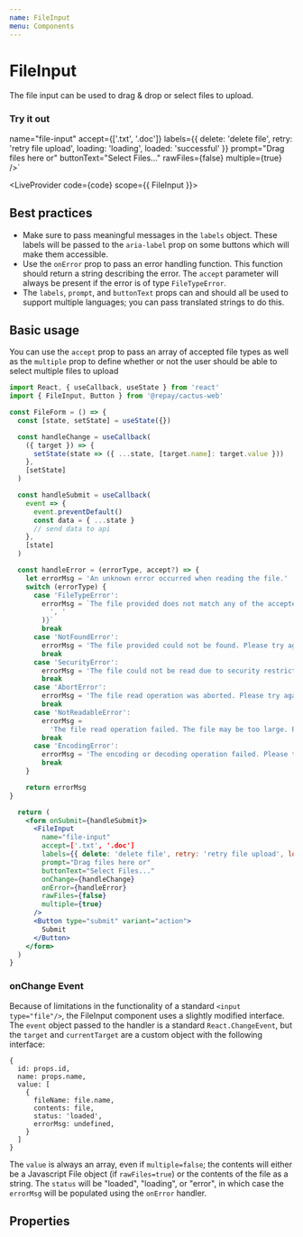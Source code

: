 ```yaml
---
name: FileInput
menu: Components
---
```



# FileInput

The file input can be used to drag & drop or select files to upload.

### Try it out

  name="file-input"
  accept={['.txt', '.doc']}
  labels={{ delete: 'delete file', retry: 'retry file upload', loading: 'loading', loaded: 'successful' }}
  prompt="Drag files here or"
  buttonText="Select Files..."
  rawFiles={false}
  multiple={true}
/>`

<LiveProvider code={code} scope={{ FileInput }}>
  <LiveEditor style={livePreviewStyle} />
  <LiveError />
  <LivePreview />
</LiveProvider>

## Best practices

- Make sure to pass meaningful messages in the `labels` object. These labels will be passed to the `aria-label` prop on some buttons which will make them accessible.
- Use the `onError` prop to pass an error handling function. This function should return a string describing the error. The `accept` parameter will
  always be present if the error is of type `FileTypeError`.
- The `labels`, `prompt`, and `buttonText` props can and should all be used to support multiple languages; you can pass translated strings to do this.

## Basic usage

You can use the `accept` prop to pass an array of accepted file types as well as the `multiple` prop to define whether or not the user should be
able to select multiple files to upload

```jsx
import React, { useCallback, useState } from 'react'
import { FileInput, Button } from '@repay/cactus-web'

const FileForm = () => {
  const [state, setState] = useState({})

  const handleChange = useCallback(
    ({ target }) => {
      setState(state => ({ ...state, [target.name]: target.value }))
    },
    [setState]
  )

  const handleSubmit = useCallback(
    event => {
      event.preventDefault()
      const data = { ...state }
      // send data to api
    },
    [state]
  )

  const handleError = (errorType, accept?) => {
    let errorMsg = 'An unknown error occurred when reading the file.'
    switch (errorType) {
      case 'FileTypeError':
        errorMsg = `The file provided does not match any of the accepted file types: ${accept.join(
          ', '
        )}`
        break
      case 'NotFoundError':
        errorMsg = 'The file provided could not be found. Please try again.'
        break
      case 'SecurityError':
        errorMsg = 'The file could not be read due to security restrictions.'
        break
      case 'AbortError':
        errorMsg = 'The file read operation was aborted. Please try again.'
        break
      case 'NotReadableError':
        errorMsg =
          'The file read operation failed. The file may be too large. Please try again or select a different file.'
        break
      case 'EncodingError':
        errorMsg = 'The encoding or decoding operation failed. Please try again.'
        break
    }

    return errorMsg
}

  return (
    <form onSubmit={handleSubmit}>
      <FileInput
        name="file-input"
        accept=['.txt', '.doc']
        labels={{ delete: 'delete file', retry: 'retry file upload', loading: 'loading', loaded: 'successful' }}
        prompt="Drag files here or"
        buttonText="Select Files..."
        onChange={handleChange}
        onError={handleError}
        rawFiles={false}
        multiple={true}
      />
      <Button type="submit" variant="action">
        Submit
      </Button>
    </form>
  )
}
```

### onChange Event

Because of limitations in the functionality of a standard `<input type="file"/>`, the FileInput component uses a slightly modified interface. The `event` object passed to the handler is a standard `React.ChangeEvent`, but the `target` and `currentTarget` are a custom object with the following interface:

```tsx
{
  id: props.id,
  name: props.name,
  value: [
    {
      fileName: file.name,
      contents: file,
      status: 'loaded',
      errorMsg: undefined,
    }
  ]
}
```

The `value` is always an array, even if `multiple=false`; the contents will either be a Javascript File object (if `rawFiles=true`) or the contents of the file as a string. The `status` will be "loaded", "loading", or "error", in which case the `errorMsg` will be populated using the `onError` handler.

## Properties

<PropsTable of={FileInput} />
